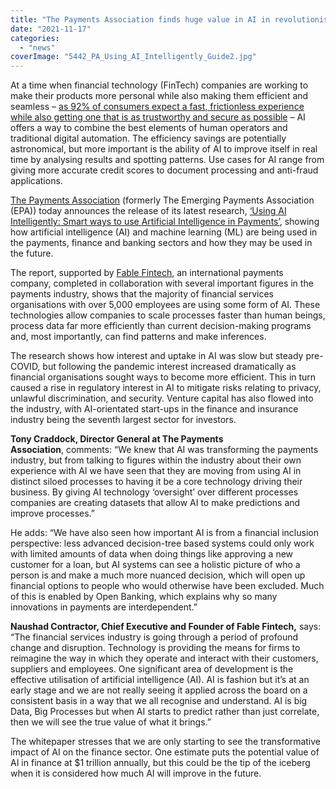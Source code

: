```yaml
---
title: "The Payments Association finds huge value in AI in revolutionising payments"
date: "2021-11-17"
categories: 
  - "news"
coverImage: "5442_PA_Using_AI_Intelligently_Guide2.jpg"
---
```


At a time when financial technology (FinTech) companies are working to make their products more personal while also making them efficient and seamless – [as 92% of consumers expect a fast, frictionless experience while also getting one that is as trustworthy and secure as possible](https://eur02.safelinks.protection.outlook.com/?url=https%3A%2F%2Fwww.mytotalretail.com%2Farticle%2Fsurvey-modern-consumers-demand-fast-and-secure-digital-experiences%2F&data=04%7C01%7Cscott%40skyparlour.com%7C742c286458874829b58908d9a9a5c07d%7C44a57925ee474bfcbf9fe6b2de1dca4c%7C0%7C0%7C637727351629717851%7CUnknown%7CTWFpbGZsb3d8eyJWIjoiMC4wLjAwMDAiLCJQIjoiV2luMzIiLCJBTiI6Ik1haWwiLCJXVCI6Mn0%3D%7C3000&sdata=Us6zL54zxN8Gs8q4DBzfZbIoasYcE0%2FyVW%2BizYnj9Ds%3D&reserved=0) – AI offers a way to combine the best elements of human operators and traditional digital automation. The efficiency savings are potentially astronomical, but more important is the ability of AI to improve itself in real time by analysing results and spotting patterns. Use cases for AI range from giving more accurate credit scores to document processing and anti-fraud applications.

[The Payments Association](https://eur02.safelinks.protection.outlook.com/?url=https%3A%2F%2Fthepaymentsassociation.org%2F&data=04%7C01%7Cscott%40skyparlour.com%7C742c286458874829b58908d9a9a5c07d%7C44a57925ee474bfcbf9fe6b2de1dca4c%7C0%7C0%7C637727351629697939%7CUnknown%7CTWFpbGZsb3d8eyJWIjoiMC4wLjAwMDAiLCJQIjoiV2luMzIiLCJBTiI6Ik1haWwiLCJXVCI6Mn0%3D%7C3000&sdata=oc4ShGBfx33o0Wk7HXXNVQn1F3L4B%2FiT4jQQxl%2FfaCQ%3D&reserved=0) (formerly The Emerging Payments Association (EPA)) today announces the release of its latest research, [‘Using AI Intelligently: Smart ways to use Artificial Intelligence in Payments’](https://eur02.safelinks.protection.outlook.com/?url=https%3A%2F%2Fbit.ly%2F3FozkRt&data=04%7C01%7Cscott%40skyparlour.com%7C742c286458874829b58908d9a9a5c07d%7C44a57925ee474bfcbf9fe6b2de1dca4c%7C0%7C0%7C637727351629707893%7CUnknown%7CTWFpbGZsb3d8eyJWIjoiMC4wLjAwMDAiLCJQIjoiV2luMzIiLCJBTiI6Ik1haWwiLCJXVCI6Mn0%3D%7C3000&sdata=rZYOEZx8672od%2BiMTv6qODANq5D%2BrJvqpWVM2UeTQKk%3D&reserved=0), showing how artificial intelligence (AI) and machine learning (ML) are being used in the payments, finance and banking sectors and how they may be used in the future.

The report, supported by [Fable Fintech](https://eur02.safelinks.protection.outlook.com/?url=https%3A%2F%2Fwww.fablefintech.com%2F&data=04%7C01%7Cscott%40skyparlour.com%7C742c286458874829b58908d9a9a5c07d%7C44a57925ee474bfcbf9fe6b2de1dca4c%7C0%7C0%7C637727351629717851%7CUnknown%7CTWFpbGZsb3d8eyJWIjoiMC4wLjAwMDAiLCJQIjoiV2luMzIiLCJBTiI6Ik1haWwiLCJXVCI6Mn0%3D%7C3000&sdata=DzyCFksnfr2fq0ZGtupjE9U5ny1EwoiAc9BchBHWSts%3D&reserved=0), an international payments company, completed in collaboration with several important figures in the payments industry, shows that the majority of financial services organisations with over 5,000 employees are using some form of AI. These technologies allow companies to scale processes faster than human beings, process data far more efficiently than current decision-making programs and, most importantly, can find patterns and make inferences.

The research shows how interest and uptake in AI was slow but steady pre-COVID, but following the pandemic interest increased dramatically as financial organisations sought ways to become more efficient. This in turn caused a rise in regulatory interest in AI to mitigate risks relating to privacy, unlawful discrimination, and security. Venture capital has also flowed into the industry, with AI-orientated start-ups in the finance and insurance industry being the seventh largest sector for investors.

**Tony Craddock, Director General at The Payments Association**, comments: “We knew that AI was transforming the payments industry, but from talking to figures within the industry about their own experience with AI we have seen that they are moving from using AI in distinct siloed processes to having it be a core technology driving their business. By giving AI technology ‘oversight’ over different processes companies are creating datasets that allow AI to make predictions and improve processes.”

He adds: “We have also seen how important AI is from a financial inclusion perspective: less advanced decision-tree based systems could only work with limited amounts of data when doing things like approving a new customer for a loan, but AI systems can see a holistic picture of who a person is and make a much more nuanced decision, which will open up financial options to people who would otherwise have been excluded. Much of this is enabled by Open Banking, which explains why so many innovations in payments are interdependent.”

**Naushad Contractor, Chief Executive and Founder of Fable Fintech,** says: “The financial services industry is going through a period of profound change and disruption. Technology is providing the means for firms to reimagine the way in which they operate and interact with their customers, suppliers and employees. One significant area of development is the effective utilisation of artificial intelligence (AI). AI is fashion but it’s at an early stage and we are not really seeing it applied across the board on a consistent basis in a way that we all recognise and understand. AI is big Data, Big Processes but when AI starts to predict rather than just correlate, then we will see the true value of what it brings.”

The whitepaper stresses that we are only starting to see the transformative impact of AI on the finance sector. One estimate puts the potential value of AI in finance at $1 trillion annually, but this could be the tip of the iceberg when it is considered how much AI will improve in the future.
